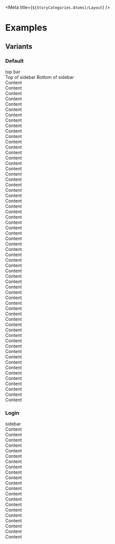 
<Meta title={`${StoryCategories.Atoms}/Layout`} />

<LayoutDocs />

# Examples

## Variants

### Default

<Canvas>
    <div class="py-16">
        <p-layout class="bg-mystic">
            <div slot="topbar" class="h-10 bg-indigo/20">
                top bar
            </div>
            <div
                slot="sidebar"
                class="w-full flex flex-col justify-between bg-positive/20"
            >
                <span>Top of sidebar</span>
                <span>Bottom of sidebar</span>
            </div>
            <div slot="content" class="w-full bg-unbiased/20">
                Content <br />
                Content <br />
                Content <br />
                Content <br />
                Content <br />
                Content <br />
                Content <br />
                Content <br />
                Content <br />
                Content <br />
                Content <br />
                Content <br />
                Content <br />
                Content <br />
                Content <br />
                Content <br />
                Content <br />
                Content <br />
                Content <br />
                Content <br />
                Content <br />
                Content <br />
                Content <br />
                Content <br />
                Content <br />
                Content <br />
                Content <br />
                Content <br />
                Content <br />
                Content <br />
                Content <br />
                Content <br />
                Content <br />
                Content <br />
                Content <br />
                Content <br />
                Content <br />
                Content <br />
                Content <br />
                Content <br />
                Content <br />
                Content <br />
                Content <br />
                Content <br />
                Content <br />
                Content <br />
                Content <br />
                Content <br />
                Content <br />
                Content <br />
                Content <br />
                Content <br />
                Content <br />
                Content <br />
                Content <br />
                Content <br />
                Content <br />
                Content <br />
                Content <br />
                Content <br />
            </div>
        </p-layout>
    </div>
</Canvas>

### Login

<Canvas>
    <div class="py-16">
        <p-layout variant="login" class="bg-mystic">
            <div
                slot="sidebar"
                class="rounded-large p-18 w-full relative overflow-hidden bg-positive/20"
            >
                sidebar
            </div>
            <div slot="content" class="bg-unbiased/20">
                Content <br />
                Content <br />
                Content <br />
                Content <br />
                Content <br />
                Content <br />
                Content <br />
                Content <br />
                Content <br />
                Content <br />
                Content <br />
                Content <br />
                Content <br />
                Content <br />
                Content <br />
                Content <br />
                Content <br />
                Content <br />
                Content <br />
                Content <br />
                Content <br />
            </div>
        </p-layout>
    </div>
</Canvas>
